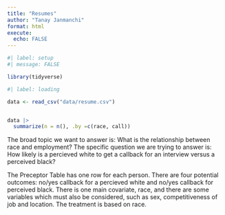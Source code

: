```yaml
---
title: "Resumes"
author: "Tanay Janmanchi"
format: html
execute: 
  echo: FALSE
---
```


```r
#| label: setup
#| message: FALSE

library(tidyverse)
```

```r
#| label: loading

data <- read_csv("data/resume.csv")


data |>
  summarize(n = n(), .by =c(race, call))

```


The broad topic we want to answer is: What is the relationship between race and employment? The specific question we are trying to answer is: How likely is a percieved white to get a callback for an interview versus a perceived black?

The Preceptor Table has one row for each person. There are four potential outcomes: no/yes callback for a percieved white and no/yes callback for perceived black. There is one main covariate, race, and there are some variables which must also be considered, such as sex, competitiveness of job and location. The treatment is based on race.


